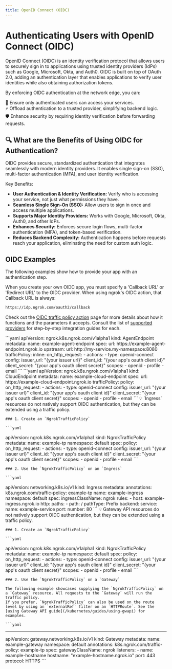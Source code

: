 ```yaml
---
title: OpenID Connect (OIDC)
---
```



# Authenticating Users with OpenID Connect (OIDC)

OpenID Connect (OIDC) is an identity verification protocol that allows users to securely sign in to applications using trusted identity providers (IdPs) such as Google, Microsoft, Okta, and Auth0.
OIDC is built on top of OAuth 2.0, adding an authentication layer that enables applications to verify user identities while also obtaining authorization tokens.

By enforcing OIDC authentication at the network edge, you can:

🔐 Ensure only authenticated users can access your services. <br />
⚡ Offload authentication to a trusted provider, simplifying backend logic. <br />
🛡 Enhance security by requiring identity verification before forwarding requests. <br />

## 🔍 What are the Benefits of Using OIDC for Authentication?

OIDC provides secure, standardized authentication that integrates seamlessly with modern identity providers.
It enables single sign-on (SSO), multi-factor authentication (MFA), and user identity verification.

Key Benefits:

- **User Authentication & Identity Verification:** Verify who is accessing your service, not just what permissions they have.
- **Seamless Single Sign-On (SSO):** Allow users to sign in once and access multiple applications.
- **Supports Major Identity Providers:** Works with Google, Microsoft, Okta, Auth0, and other IdPs.
- **Enhances Security:** Enforces secure login flows, multi-factor authentication (MFA), and token-based verification.
- **Reduces Backend Complexity:** Authentication happens before requests reach your application, eliminating the need for custom auth logic.

## OIDC Examples

The following examples show how to provide your app with an authentication step.

When you create your own OIDC app, you must specify a 'Callback URL' or 'Redirect URL' to the OIDC provider. When using ngrok's OIDC action, that Callback URL is always:

```bash
https://idp.ngrok.com/oauth2/callback
```

Check out the [OIDC traffic policy action](/traffic-policy/actions/oidc/) page for more details about how it functions and the parameters it accepts.
Consult the list of [supported providers](/traffic-policy/actions/oidc/#supported-providers) for step-by-step integration guides for each.

<!-- prettier-ignore-start -->
<Tabs groupId="kind" queryString="kind">
	<TabItem value="agent-endpoint" label="AgentEndpoint" default>
	```yaml
  apiVersion: ngrok.k8s.ngrok.com/v1alpha1
  kind: AgentEndpoint
  metadata:
    name: example-agent-endpoint
  spec:
    url: https://example-agent-endpoint.ngrok.io
    upstream:
      url: http://my-service.my-namespace:8080
    trafficPolicy:
      inline:
        on_http_request:
          - actions:
              - type: openid-connect
                config:
                  issuer_url: "{your issuer url}"
                  client_id: "{your app's oauth client id}"
                  client_secret: "{your app's oauth client secret}"
                  scopes:
                    - openid
                    - profile
                    - email
	```
	</TabItem>
	<TabItem value="cloud-endpoint" label="CloudEndpoint">
	```yaml
  apiVersion: ngrok.k8s.ngrok.com/v1alpha1
  kind: CloudEndpoint
  metadata:
    name: example-cloud-endpoint
  spec:
    url: https://example-cloud-endpoint.ngrok.io
    trafficPolicy:
      policy:
        on_http_request:
          - actions:
              - type: openid-connect
                config:
                  issuer_url: "{your issuer url}"
                  client_id: "{your app's oauth client id}"
                  client_secret: "{your app's oauth client secret}"
                  scopes:
                    - openid
                    - profile
                    - email
	```
  </TabItem>
	<TabItem value="ingress" label="Ingress">
	💡 `Ingress` resources do not natively support OIDC authentication, but they can be extended using a traffic policy.

	### 1. Create an `NgrokTrafficPolicy`

	```yaml
  apiVersion: ngrok.k8s.ngrok.com/v1alpha1
  kind: NgrokTrafficPolicy
  metadata:
    name: example-tp
    namespace: default
  spec:
    policy:
      on_http_request:
        - actions:
            - type: openid-connect
              config:
                issuer_url: "{your issuer url}"
                client_id: "{your app's oauth client id}"
                client_secret: "{your app's oauth client secret}"
                scopes:
                  - openid
                  - profile
                  - email
	```

	### 2. Use the `NgrokTrafficPolicy` on an `Ingress`

	```yaml
  apiVersion: networking.k8s.io/v1
  kind: Ingress
  metadata:
    annotations:
      k8s.ngrok.com/traffic-policy: example-tp
    name: example-ingress
    namespace: default
  spec:
    ingressClassName: ngrok
    rules:
      - host: example-ingress.ngrok.io
        http:
          paths:
            - path: /
              pathType: Prefix
              backend:
                service:
                  name: example-service
                  port:
                    number: 80
	```
  </TabItem>
	<TabItem value="gateway-api" label="Gateway API">
	💡 Gateway API resources do not natively support OIDC authentication, but they can be extended using a traffic policy.

	### 1. Create an `NgrokTrafficPolicy`

	```yaml
  apiVersion: ngrok.k8s.ngrok.com/v1alpha1
  kind: NgrokTrafficPolicy
  metadata:
    name: example-tp
    namespace: default
  spec:
    policy:
      on_http_request:
        - actions:
            - type: openid-connect
              config:
                issuer_url: "{your issuer url}"
                client_id: "{your app's oauth client id}"
                client_secret: "{your app's oauth client secret}"
                scopes:
                  - openid
                  - profile
                  - email
	```

	### 2. Use the `NgrokTrafficPolicy` on a `Gateway`

	The following example showcases supplying the `NgrokTrafficPolicy` on a `Gateway` resource. All requests to the `Gateway` will run the traffic policy.
	If you prefer, `NgrokTrafficPolicy` can also be used on the route level by using an `externalRef` filter on an `HTTPRoute`. See the [using Gateway API guide](/kubernetes/guides/using-gwapi) for examples.

	```yaml
  ---
  apiVersion: gateway.networking.k8s.io/v1
  kind: Gateway
  metadata:
    name: example-gateway
    namespace: default
    annotations:
      k8s.ngrok.com/traffic-policy: example-tp
  spec:
    gatewayClassName: ngrok
    listeners:
      - name: example-hostname
        hostname: "example-hostname.ngrok.io"
        port: 443
        protocol: HTTPS
	```
  </TabItem>
</Tabs>
<!-- prettier-ignore-end -->
